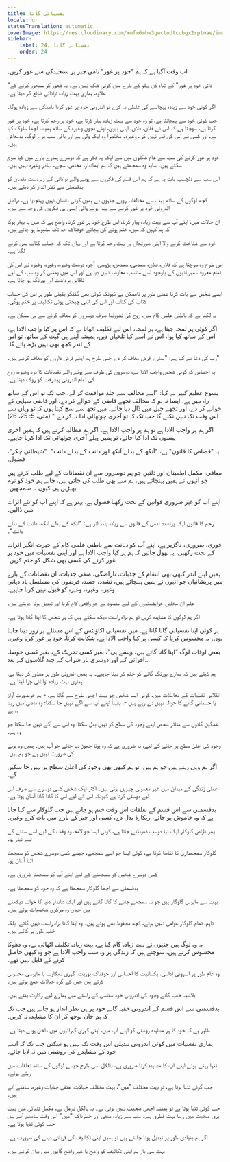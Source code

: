 ```yaml
---
title: نفسیاتی گانا
locale: ur
statusTranslation: automatic
coverImage: https://res.cloudinary.com/xmfm6mhw3gwctndtcubgx2rptnae/image/upload/v1740468922/small_cover_tratado_de_psicologia_revolucionaria_a4c0dca4e0.webp
sidebar:
    label: 24. نفسیاتی گانا
    order: 24
---
```

اب وقت آگیا ہے کہ ہم "خود پر غور" نامی چیز پر سنجیدگی سے غور کریں۔

"ذاتی خود پر غور" کے تباہ کن پہلو کے بارے میں کوئی شک نہیں ہے۔ یہ شعور کو مسحور کرنے کے علاوہ، ہماری بہت زیادہ توانائی ضائع کر دیتا ہے۔

اگر کوئی خود سے زیادہ پہچاننے کی غلطی نہ کرے تو اندرونی خود پر غور کرنا ناممکن سے زیادہ ہوگا۔

جب کوئی خود سے پہچانتا ہے، تو وہ خود سے بہت زیادہ پیار کرتا ہے، خود پر رحم کرتا ہے، خود پر غور کرتا ہے، سوچتا ہے کہ اس نے فلاں، فلاں، اپنی بیوی، اپنے بچوں وغیرہ کے ساتھ ہمیشہ اچھا سلوک کیا ہے، اور کسی نے اس کی قدر نہیں کی، وغیرہ۔ مختصراً وہ ایک ولی ہے اور باقی سب برے لوگ، بدمعاش ہیں۔

خود پر غور کرنے کی سب سے عام شکلوں میں سے ایک یہ فکر ہے کہ دوسرے ہمارے بارے میں کیا سوچ سکتے ہیں۔ شاید وہ سمجھتے ہیں کہ ہم ایماندار، مخلص، سچے، بہادر وغیرہ نہیں ہیں۔

اس سب سے دلچسپ بات یہ ہے کہ ہم اس قسم کی فکروں سے ہونے والے توانائی کے زبردست نقصان کو بدقسمتی سے نظر انداز کر دیتے ہیں۔

کچھ لوگوں کے ساتھ بہت سے مخالفانہ رویے جنہوں نے ہمیں کوئی نقصان نہیں پہنچایا ہے، دراصل اندرونی خود پر غور کرنے سے پیدا ہونے والی ایسی ہی فکروں کی وجہ سے ہیں۔

ان حالات میں، اپنے آپ سے بہت زیادہ پیار کرنا، اس طرح خود پر غور کرنا، واضح ہے کہ میں یا بہتر ہوگا کہ ہم کہیں کہ میں، ختم ہونے کی بجائے خوفناک حد تک مضبوط ہو جاتے ہیں۔

خود سے شناخت کرنے والا اپنی صورتحال پر بہت رحم کرتا ہے اور یہاں تک کہ حساب کتاب بھی کرنے لگتا ہے۔

اس طرح وہ سوچتا ہے کہ فلاں، فلاں، سمدھی، سمدھن، پڑوسی، آجر، دوست وغیرہ، وغیرہ، وغیرہ نے اس کی تمام معروف مہربانیوں کے باوجود اسے مناسب معاوضہ نہیں دیا ہے اور اس میں پھنس کر وہ سب کے لیے ناقابل برداشت اور بورنگ ہو جاتا ہے۔

ایسے شخص سے بات کرنا عملی طور پر ناممکن ہے کیونکہ کوئی بھی گفتگو یقینی طور پر اس کی حساب کتاب کی کتاب اور اس کی اتنی چیختی ہوئی تکالیف پر ختم ہوگی۔

یہ لکھا ہے کہ باطنی علمی کام میں، روح کی نشوونما صرف دوسروں کو معاف کرنے سے ہی ممکن ہے۔

اگر کوئی ہر لمحہ جیتا ہے، ہر لمحہ، اس لیے تکلیف اٹھاتا ہے کہ اس پر کیا واجب الادا ہے، اس کے ساتھ کیا ہوا، اس نے اسے کیا تلخیاں دیں، ہمیشہ اپنے ہی گیت کے ساتھ، تو اس کے اندر کچھ بھی نہیں بڑھ پائے گا۔

رب کی دعا نے کہا ہے: "ہمارے قرض معاف کر دے جس طرح ہم اپنے قرض داروں کو معاف کرتے ہیں۔"

یہ احساس کہ کوئی شخص واجب الادا ہے، دوسروں کی طرف سے ہونے والے نقصانات کا درد وغیرہ، روح کی تمام اندرونی پیشرفت کو روک دیتا ہے۔

یسوع عظیم کبیر نے کہا: "اپنے مخالف سے جلد موافقت کر لے، جب تک تو اس کے ساتھ راہ میں ہے، ایسا نہ ہو کہ مخالف تجھے قاضی کے حوالے کر دے، اور قاضی سپاہی کے حوالے کر دے، اور تجھے جیل میں ڈال دیا جائے۔ میں تجھ سے سچ کہتا ہوں کہ تو وہاں سے اس وقت تک نہیں نکلے گا جب تک کہ تو آخری چوتھائی ادا نہ کر دے۔" (متی، 5: 25، 26)

اگر ہم پر واجب الادا ہے تو ہم پر واجب الادا ہے۔ اگر ہم مطالبہ کرتے ہیں کہ ہمیں آخری پیسوں تک ادا کیا جائے، تو ہمیں پہلے آخری چوتھائی تک ادا کرنا چاہیے۔

یہ "قصاص کا قانون" ہے، "آنکھ کے بدلے آنکھ اور دانت کے بدلے دانت"۔ "شیطانی چکر"، فضول۔

معافی، مکمل اطمینان اور ذلتیں جو ہم دوسروں سے ان نقصانات کے لیے طلب کرتے ہیں جو انہوں نے ہمیں پہنچائے ہیں، ہم سے بھی طلب کی جاتی ہیں، چاہے ہم خود کو نرم بھیڑیں ہی کیوں نہ سمجھیں۔

اپنے آپ کو غیر ضروری قوانین کے تحت رکھنا فضول ہے، بہتر ہے کہ اپنے آپ کو نئے اثرات میں ڈالیں۔

رحم کا قانون ایک پرتشدد آدمی کے قانون سے زیادہ بلند اثر ہے: "آنکھ کے بدلے آنکھ، دانت کے بدلے دانت"۔

فوری، ضروری، ناگزیر ہے، اپنے آپ کو ذہانت سے باطنی علمی کام کے حیرت انگیز اثرات کے تحت رکھیں، یہ بھول جائیں کہ ہم پر کیا واجب الادا ہے اور اپنی نفسیات میں خود پر غور کرنے کی کسی بھی شکل کو ختم کریں۔

ہمیں اپنے اندر کبھی بھی انتقام کے جذبات، ناراضگی، منفی جذبات، ان نقصانات کے بارے میں پریشانیاں جو انہوں نے ہمیں پہنچائے ہیں، تشدد، حسد، قرضوں کی مسلسل یاد دہانی وغیرہ، وغیرہ، وغیرہ کو قبول نہیں کرنا چاہیے۔

علم ان مخلص خواہشمندوں کے لیے مقصود ہے جو واقعی کام کرنا اور تبدیل ہونا چاہتے ہیں۔

اگر ہم لوگوں کا مشاہدہ کریں تو ہم براہ راست دیکھ سکتے ہیں کہ ہر شخص کا اپنا گانا ہوتا ہے۔

ہر کوئی اپنا نفسیاتی گانا گاتا ہے۔ میں نفسیاتی اکاؤنٹس کے اس مسئلے پر زور دینا چاہتا ہوں۔ یہ محسوس کرنا کہ کسی پر کیا واجب الادا ہے، شکایت کرنا، خود پر غور کرنا وغیرہ۔

بعض اوقات لوگ "اپنا گانا گاتے ہیں، ویسے ہی"، بغیر کسی تحریک کے، بغیر کسی حوصلہ افزائی کے اور دوسری بار شراب کے چند گلاسوں کے بعد...

ہم کہتے ہیں کہ ہمارے بورنگ گانے کو ختم کر دینا چاہیے۔ یہ ہمیں اندرونی طور پر معذور کر دیتا ہے، ہماری بہت زیادہ توانائی چرا لیتا ہے۔

انقلابی نفسیات کے معاملات میں، کوئی ایسا شخص جو بہت اچھی طرح سے گاتا ہے، - ہم خوبصورت آواز یا جسمانی گانے کا حوالہ نہیں دے رہے ہیں -، یقیناً اپنے آپ سے آگے نہیں جا سکتا؛ وہ ماضی میں رہتا ہے...

غمگین گانوں سے متاثر شخص اپنے وجود کی سطح کو نہیں بدل سکتا؛ وہ اس سے آگے نہیں جا سکتا جو وہ ہے۔

وجود کی اعلیٰ سطح پر جانے کے لیے، یہ ضروری ہے کہ وہ ہونا چھوڑ دیا جائے جو آپ ہیں۔ ہمیں وہ ہونے کی ضرورت نہیں ہے جو ہم ہیں۔

اگر ہم وہی رہتے ہیں جو ہم ہیں، تو ہم کبھی بھی وجود کی اعلیٰ سطح پر نہیں جا سکیں گے۔

عملی زندگی کے میدان میں غیر معمولی چیزیں ہوتی ہیں۔ اکثر ایک شخص کسی دوسرے سے صرف اس لیے دوستی کرتا ہے کیونکہ اس کے لیے اس کا گانا گانا آسان ہوتا ہے۔

بدقسمتی سے اس قسم کے تعلقات اس وقت ختم ہو جاتے ہیں جب گلوکار سے کہا جاتا ہے کہ وہ خاموش ہو جائے، ریکارڈ بدل دے، کسی اور چیز کے بارے میں بات کرے وغیرہ۔

پھر ناراض گلوکار ایک نیا دوست ڈھونڈنے جاتا ہے، کوئی ایسا جو لامحدود وقت کے لیے اسے سننے کے لیے تیار ہو۔

گلوکار سمجھداری کا تقاضا کرتا ہے، کوئی ایسا جو اسے سمجھے، جیسے کسی دوسرے شخص کو سمجھنا اتنا آسان ہو۔

کسی دوسرے شخص کو سمجھنے کے لیے اپنے آپ کو سمجھنا ضروری ہے۔

بدقسمتی سے اچھا گلوکار سمجھتا ہے کہ وہ خود کو سمجھتا ہے۔

بہت سے مایوس گلوگار ہیں جو نہ سمجھے جانے کا گانا گاتے ہیں اور ایک شاندار دنیا کا خواب دیکھتے ہیں جہاں وہ مرکزی شخصیات ہوتے ہیں۔

تاہم، تمام گلوگار عوامی نہیں ہوتے، کچھ محفوظ بھی ہوتے ہیں۔ وہ اپنا گانا براہ راست نہیں گاتے، بلکہ خفیہ طور پر گاتے ہیں۔

یہ وہ لوگ ہیں جنہوں نے بہت زیادہ کام کیا ہے، بہت زیادہ تکلیف اٹھائی ہے، وہ دھوکا محسوس کرتے ہیں، سوچتے ہیں کہ زندگی پر وہ سب واجب الادا ہے جو وہ کبھی حاصل کرنے کے قابل نہیں تھے۔

وہ عام طور پر اندرونی اداسی، یکسانیت کا احساس اور خوفناک بوریت، گہری تھکاوٹ یا مایوسی محسوس کرتے ہیں جس کے گرد خیالات جمع ہوتے ہیں۔

بلاشبہ خفیہ گانے وجود کی اندرونی خود شناسی کے راستے میں ہمارے لیے رکاوٹ بنتے ہیں۔

بدقسمتی سے اس قسم کے اندرونی خفیہ گانے خود پر ہی نظر انداز ہو جاتے ہیں جب تک کہ ہم جان بوجھ کر ان کا مشاہدہ نہ کریں۔

ظاہر ہے کہ خود کا ہر مشاہدہ روشنی کو اپنے آپ میں، اپنی گہری گہرائیوں میں داخل ہونے دیتا ہے۔

ہماری نفسیات میں کوئی اندرونی تبدیلی اس وقت تک نہیں ہو سکتی جب تک کہ اسے خود کے مشاہدے کی روشنی میں نہ لایا جائے۔

تنہا رہتے ہوئے اپنے آپ کا مشاہدہ کرنا ضروری ہے، بالکل اسی طرح جیسے لوگوں کے ساتھ تعلقات میں رہتے ہوئے۔

جب کوئی تنہا ہوتا ہے، تو بہت مختلف "میں"، بہت مختلف خیالات، منفی جذبات وغیرہ، سامنے آتے ہیں۔

جب کوئی تنہا ہوتا ہے تو ہمیشہ اچھی صحبت نہیں ہوتی ہے۔ یہ بالکل نارمل ہے، مکمل تنہائی میں بہت بری صحبت میں رہنا بہت فطری ہے۔ سب سے زیادہ منفی اور خطرناک "میں" اس وقت سامنے آتے ہیں جب کوئی تنہا ہوتا ہے۔

اگر ہم بنیادی طور پر تبدیل ہونا چاہتے ہیں تو ہمیں اپنی تکالیف کی قربانی دینے کی ضرورت ہے۔

بہت سی بار ہم اپنی تکالیف کو واضح یا غیر واضح گانوں میں بیان کرتے ہیں۔

